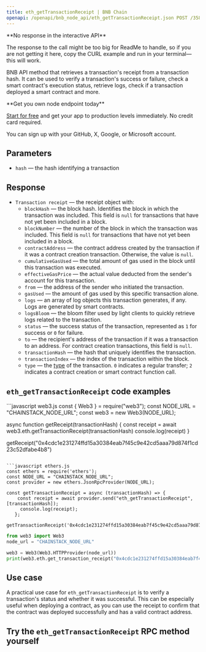 ---
title: eth_getTransactionReceipt | BNB Chain
openapi: /openapi/bnb_node_api/eth_getTransactionReceipt.json POST /35848e183f3e3303c8cfeacbea831cab
---

<Note>
**No response in the interactive API**

The response to the call might be too big for ReadMe to handle, so if you are not getting it here, copy the CURL example and run in your terminal—this will work.
</Note>


BNB API method that retrieves a transaction's receipt from a transaction hash. It can be used to verify a transaction's success or failure, check a smart contract's execution status, retrieve logs, check if a transaction deployed a smart contract and more.

<Check>
**Get you own node endpoint today**

[Start for free](https://console.chainstack.com/) and get your app to production levels immediately. No credit card required.

You can sign up with your GitHub, X, Google, or Microsoft account.
</Check>


## Parameters

* `hash` — the hash identifying a transaction

## Response

* `Transaction receipt` — the receipt object with:
  + `blockHash` — the block hash. Identifies the block in which the transaction was included. This field is `null` for transactions that have not yet been included in a block.
  + `blockNumber` — the number of the block in which the transaction was included. This field is `null` for transactions that have not yet been included in a block.
  + `contractAddress` — the contract address created by the transaction if it was a contract creation transaction. Otherwise, the value is `null`.
  + `cumulativeGasUsed` — the total amount of gas used in the block until this transaction was executed.
  + `effectiveGasPrice` — the actual value deducted from the sender's account for this transaction.
  + `from` — the address of the sender who initiated the transaction.
  + `gasUsed` — the amount of gas used by this specific transaction alone.
  + `logs` — an array of log objects this transaction generates, if any. Logs are generated by smart contracts.
  + `logsBloom` — the bloom filter used by light clients to quickly retrieve logs related to the transaction.
  + `status` — the success status of the transaction, represented as `1` for success or `0` for failure.
  + `to` — the recipient's address of the transaction if it was a transaction to an address. For contract creation transactions, this field is `null`.
  + `transactionHash` — the hash that uniquely identifies the transaction.
  + `transactionIndex` — the index of the transaction within the block.
  + `type` — the [type](https://ethereum.org/en/developers/docs/transactions/#types-of-transactions) of the transaction. `0` indicates a regular transfer; `2` indicates a contract creation or smart contract function call.

## `eth_getTransactionReceipt` code examples

<CodeGroup>
```javascript web3.js
const { Web3 } = require("web3");
const NODE_URL = "CHAINSTACK_NODE_URL";
const web3 = new Web3(NODE_URL);

async function getReceipt(transactionHash) {
  const receipt = await web3.eth.getTransactionReceipt(transactionHash)
  console.log(receipt)
 }
 
 getReceipt("0x4cdc1e231274ffd15a30384eab7f45c9e42cd5aaa79d874f1cd23c52dfabe4b8")
```

```javascript ethers.js
const ethers = require('ethers');
const NODE_URL = "CHAINSTACK_NODE_URL";
const provider = new ethers.JsonRpcProvider(NODE_URL);

const getTransactionReceipt = async (transactionHash) => {
    const receipt = await provider.send("eth_getTransactionReceipt", [transactionHash]);
     console.log(receipt);
   };

getTransactionReceipt('0x4cdc1e231274ffd15a30384eab7f45c9e42cd5aaa79d874f1cd23c52dfabe4b8')
```

```python web3.py
from web3 import Web3  
node_url = "CHAINSTACK_NODE_URL" 

web3 = Web3(Web3.HTTPProvider(node_url)) 
print(web3.eth.get_transaction_receipt("0x4cdc1e231274ffd15a30384eab7f45c9e42cd5aaa79d874f1cd23c52dfabe4b8"))
```
</CodeGroup>


## Use case

A practical use case for `eth_getTransactionReceipt` is to verify a transaction's status and whether it was successful. This can be especially useful when deploying a contract, as you can use the receipt to confirm that the contract was deployed successfully and has a valid contract address.

## Try the `eth_getTransactionReceipt` RPC method yourself